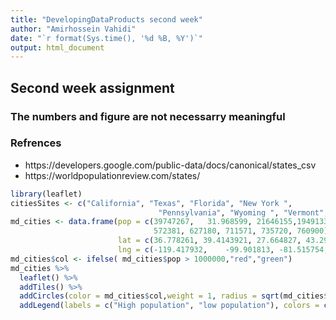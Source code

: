 ```yaml
---
title: "DevelopingDataProducts second week"
author: "Amirhossein Vahidi"
date: "`r format(Sys.time(), '%d %B, %Y')`"
output: html_document
---
```

## Second week assignment
### The numbers and figure are not necessarry meaningful
### Refrences
- https://developers.google.com/public-data/docs/canonical/states_csv
- https://worldpopulationreview.com/states/
```r
library(leaflet)
citiesSites <- c("California", "Texas", "Florida", "New York ", 
                                 "Pennsylvania", "Wyoming ", "Vermont", "District of Columbia", "Alaska", "North Dakota")
md_cities <- data.frame(pop = c(39747267,	31.968599, 21646155,19491339, 12813969,
                                572381, 627180, 711571, 735720, 760900),
                        lat = c(36.778261, 39.4143921, 27.664827, 43.299428, 41.203322,	43.075968, 44.558803, 	38.905985, 63.588753, 47.551493),
                        lng = c(-119.417932, 	-99.901813, -81.515754, -74.217933, 	-77.194525,	-107.290284, -72.577841, -77.033418, -154.493062, 	-101.002012))
md_cities$col <- ifelse( md_cities$pop > 1000000,"red","green")
md_cities %>%
  leaflet() %>%
  addTiles() %>%
  addCircles(color = md_cities$col,weight = 1, radius = sqrt(md_cities$pop) * 40,popup = citiesSites)%>%
  addLegend(labels = c("High population", "low population"), colors = c("red","green"))
```
